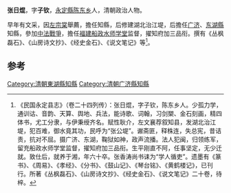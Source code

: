 '''张日焜'''，字'''子钦'''，[[永定縣|永定縣]][[陈东乡|陈东乡]]人，清朝政治人物。

早年有文采，因[[左宗棠|左宗棠]]舉薦，擔任知縣，后修建湖北治江堤，后擔任[[广济|广济]]、[[东湖縣|东湖縣]]知縣，參加[[中法戰爭|中法戰爭]]，擔任[[福建船政水师学堂|福建船政水师学堂]]监督，擢知府加三品衔。撰有《丛枫磊石》、《山房诗文抄》、《经史金石》、《说文笔记》等<ref>《民国永定县志》（卷二十四列传）：张日焜，字子钦，陈东乡人。少孤力学，通训诂、音韵、天算、舆地、兵法，能诗歌、词翰，习剑槊、金石刻画，精四体书，尤工分隶，与伊秉绶齐名。赋性耿介，左文襄荐叙知县，发湖北治江堤，犯百难，御水竟其功，民呼为“张公堤”。谳斋匪，释株连，失总宪，昔诘责，抗对不屈。摄广济、东湖，鞠狱如神，政声流播。法人犯闽，归领练军，留充船政水师学堂监督，擢知府加三品衔。生平刚直不阿，任事坚定，无少迁就。致仕后，就养于湘，年六十卒。张香涛尚书诔为“学人循吏”。遗墨有《篆书》、《周易》、《孝经》、《分书》、《鼓山记》、《琴台铭》、《黄鹤楼记》，已刊行。所著《丛枫磊石》、《山房诗文抄》、《经史金石》、《说文笔记》二十卷，待梓。</ref>。

==参考==
{{reflist}}
{{清朝人物小作品}}

[[Category:清朝東湖縣知縣|Category:清朝東湖縣知縣]]
[[Category:清朝广济縣知縣|Category:清朝广济縣知縣]]